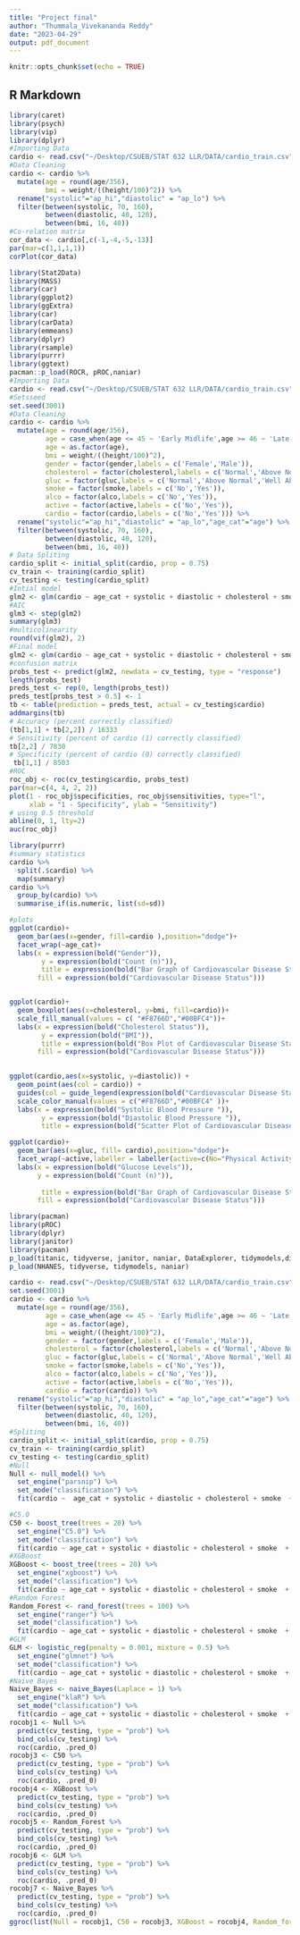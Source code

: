 ```yaml
---
title: "Project final"
author: "Thummala_Vivekananda Reddy"
date: "2023-04-29"
output: pdf_document
---
```


```r
knitr::opts_chunk$set(echo = TRUE)
```

## R Markdown

```r
library(caret)
library(psych)
library(vip)
library(dplyr)
#Importing Data
cardio <- read.csv("~/Desktop/CSUEB/STAT 632 LLR/DATA/cardio_train.csv", sep=";")
#Data Cleaning
cardio <- cardio %>% 
  mutate(age = round(age/356),
         bmi = weight/((height/100)^2)) %>% 
  rename("systolic"="ap_hi","diastolic" = "ap_lo") %>% 
  filter(between(systolic, 70, 160),
         between(diastolic, 40, 120),
         between(bmi, 16, 40))
#Co-relation matrix
cor_data <- cardio[,c(-1,-4,-5,-13)]
par(mar=c(1,1,1,1))
corPlot(cor_data)
```

```r
library(Stat2Data)
library(MASS)
library(car)
library(ggplot2)
library(ggExtra)
library(car)
library(carData)
library(emmeans)
library(dplyr)
library(rsample)
library(purrr)
library(ggtext)
pacman::p_load(ROCR, pROC,naniar)
#Importing Data
cardio <- read.csv("~/Desktop/CSUEB/STAT 632 LLR/DATA/cardio_train.csv", sep=";")
#Setsseed
set.seed(3001)
#Data Cleaning
cardio <- cardio %>% 
  mutate(age = round(age/356),
         age = case_when(age <= 45 ~ 'Early Midlife',age >= 46 ~ 'Late Midlife'),
         age = as.factor(age),
         bmi = weight/((height/100)^2),
         gender = factor(gender,labels = c('Female','Male')),
         cholesterol = factor(cholesterol,labels = c('Normal','Above Normal','Well Above Normal')),
         gluc = factor(gluc,labels = c('Normal','Above Normal','Well Above Normal')),
         smoke = factor(smoke,labels = c('No','Yes')),
         alco = factor(alco,labels = c('No','Yes')),
         active = factor(active,labels = c('No','Yes')),
         cardio = factor(cardio,labels = c('No','Yes'))) %>% 
  rename("systolic"="ap_hi","diastolic" = "ap_lo","age_cat"="age") %>% 
  filter(between(systolic, 70, 160),
         between(diastolic, 40, 120),
         between(bmi, 16, 40))
# Data Spliting
cardio_split <- initial_split(cardio, prop = 0.75)
cv_train <- training(cardio_split)
cv_testing <- testing(cardio_split)
#Intial model
glm2 <- glm(cardio ~ age_cat + systolic + diastolic + cholesterol + smoke  + bmi+gluc+alco+active, family = binomial, data = cv_train)
#AIC
glm3 <- step(glm2)
summary(glm3)
#multicolinearity
round(vif(glm2), 2)
#Final model
glm2 <- glm(cardio ~ age_cat + systolic + diastolic + cholesterol + smoke  + bmi+gluc+alco+active, family = binomial, data = cv_train)
#confusion matrix
probs_test <- predict(glm2, newdata = cv_testing, type = "response")
length(probs_test)
preds_test <- rep(0, length(probs_test))
preds_test[probs_test > 0.5] <- 1
tb <- table(prediction = preds_test, actual = cv_testing$cardio)
addmargins(tb)
# Accuracy (percent correctly classified)
(tb[1,1] + tb[2,2]) / 16333
# Sensitivity (percent of cardio (1) correctly classified)
tb[2,2] / 7830
# Specificity (percent of cardio (0) correctly classified)
 tb[1,1] / 8503
#ROC
roc_obj <- roc(cv_testing$cardio, probs_test)
par(mar=c(4, 4, 2, 2))
plot(1 - roc_obj$specificities, roc_obj$sensitivities, type="l",
     xlab = "1 - Specificity", ylab = "Sensitivity")
# using 0.5 threshold
abline(0, 1, lty=2)
auc(roc_obj)
```

```r
library(purrr)
#summary statistics
cardio %>%                            
  split(.$cardio) %>%
  map(summary)
cardio %>% 
  group_by(cardio) %>% 
  summarise_if(is.numeric, list(sd=sd))
```

```r
#plots
ggplot(cardio)+
  geom_bar(aes(x=gender, fill=cardio ),position="dodge")+
  facet_wrap(~age_cat)+
  labs(x = expression(bold("Gender")),
        y = expression(bold("Count (n)")),
        title = expression(bold("Bar Graph of Cardiovascular Disease Status by Gender and Age")),
       fill = expression(bold("Cardiovascular Disease Status")))


ggplot(cardio)+
  geom_boxplot(aes(x=cholesterol, y=bmi, fill=cardio))+
  scale_fill_manual(values = c( "#F8766D","#00BFC4"))+
  labs(x = expression(bold("Cholesterol Status")),
        y = expression(bold("BMI")),
        title = expression(bold("Box Plot of Cardiovascular Disease Status by BMI and Cholesterol")),
       fill = expression(bold("Cardiovascular Disease Status")))

  
ggplot(cardio,aes(x=systolic, y=diastolic)) + 
  geom_point(aes(col = cardio)) +
  guides(col = guide_legend(expression(bold("Cardiovascular Disease Status")))) +
  scale_color_manual(values = c("#F8766D","#00BFC4" ))+
  labs(x = expression(bold("Systolic Blood Pressure ")),
        y = expression(bold("Diastolic Blood Pressure ")),
        title = expression(bold("Scatter Plot of Cardiovascular Disease Status by Blood Pressure")))

ggplot(cardio)+
  geom_bar(aes(x=gluc, fill= cardio),position="dodge")+
  facet_wrap(~active,labeller = labeller(active=c(No="Physical Activity (No)",Yes ="Physical Activity (Yes)")))+
  labs(x = expression(bold("Glucose Levels")),
       y = expression(bold("Count (n)")),
        
        title = expression(bold("Bar Graph of Cardiovascular Disease Status by Glucose Levels and Physical Activity Status")),
       fill = expression(bold("Cardiovascular Disease Status")))
```

```r
library(pacman)
library(pROC)
library(dplyr)
library(janitor)
library(pacman)
p_load(titanic, tidyverse, janitor, naniar, DataExplorer, tidymodels,discrim)
p_load(NHANES, tidyverse, tidymodels, naniar)

cardio <- read.csv("~/Desktop/CSUEB/STAT 632 LLR/DATA/cardio_train.csv", sep=";")
set.seed(3001)
cardio <- cardio %>% 
  mutate(age = round(age/356),
         age = case_when(age <= 45 ~ 'Early Midlife',age >= 46 ~ 'Late Midlife'),
         age = as.factor(age),
         bmi = weight/((height/100)^2),
         gender = factor(gender,labels = c('Female','Male')),
         cholesterol = factor(cholesterol,labels = c('Normal','Above Normal','Well Above Normal')),
         gluc = factor(gluc,labels = c('Normal','Above Normal','Well Above Normal')),
         smoke = factor(smoke,labels = c('No','Yes')),
         alco = factor(alco,labels = c('No','Yes')),
         active = factor(active,labels = c('No','Yes')),
         cardio = factor(cardio)) %>% 
  rename("systolic"="ap_hi","diastolic" = "ap_lo","age_cat"="age") %>% 
  filter(between(systolic, 70, 160),
         between(diastolic, 40, 120),
         between(bmi, 16, 40))
#Spliting
cardio_split <- initial_split(cardio, prop = 0.75)
cv_train <- training(cardio_split)
cv_testing <- testing(cardio_split)
#Null
Null <- null_model() %>%
  set_engine("parsnip") %>%
  set_mode("classification") %>% 
  fit(cardio ~  age_cat + systolic + diastolic + cholesterol + smoke  + bmi+gluc+alco+active, data = cv_train)

#C5.0
C50 <- boost_tree(trees = 20) %>% 
  set_engine("C5.0") %>%
  set_mode("classification") %>%
  fit(cardio ~ age_cat + systolic + diastolic + cholesterol + smoke  + bmi+gluc+alco+active, data = cv_train)
#XGBoost
XGBoost <- boost_tree(trees = 20) %>% 
  set_engine("xgboost") %>%
  set_mode("classification") %>%
  fit(cardio ~ age_cat + systolic + diastolic + cholesterol + smoke  + bmi+gluc+alco+active, data = cv_train)
#Random Forest
Random_Forest <- rand_forest(trees = 100) %>% 
  set_engine("ranger") %>%
  set_mode("classification") %>%
  fit(cardio ~ age_cat + systolic + diastolic + cholesterol + smoke  + bmi+gluc+alco+active, data = cv_train)
#GLM
GLM <- logistic_reg(penalty = 0.001, mixture = 0.5) %>% 
  set_engine("glmnet") %>%
  set_mode("classification") %>%
  fit(cardio ~ age_cat + systolic + diastolic + cholesterol + smoke  + bmi+gluc+alco+active, data = cv_train)
#Naive Bayes
Naive_Bayes <- naive_Bayes(Laplace = 1) %>% 
  set_engine("klaR") %>%
  set_mode("classification") %>%
  fit(cardio ~ age_cat + systolic + diastolic + cholesterol + smoke  + bmi+gluc+alco+active, data = cv_train)
rocobj1 <- Null %>%
  predict(cv_testing, type = "prob") %>%
  bind_cols(cv_testing) %>%
  roc(cardio, .pred_0)
rocobj3 <- C50 %>%
  predict(cv_testing, type = "prob") %>%
  bind_cols(cv_testing) %>%
  roc(cardio, .pred_0)
rocobj4 <- XGBoost %>%
  predict(cv_testing, type = "prob") %>%
  bind_cols(cv_testing) %>%
  roc(cardio, .pred_0)
rocobj5 <- Random_Forest %>%
  predict(cv_testing, type = "prob") %>%
  bind_cols(cv_testing) %>%
  roc(cardio, .pred_0)
rocobj6 <- GLM %>%
  predict(cv_testing, type = "prob") %>%
  bind_cols(cv_testing) %>%
  roc(cardio, .pred_0)
rocobj7 <- Naive_Bayes %>%
  predict(cv_testing, type = "prob") %>%
  bind_cols(cv_testing) %>%
  roc(cardio, .pred_0) 
ggroc(list(Null = rocobj1, C50 = rocobj3, XGBoost = rocobj4, Random_forest = rocobj5, GLM = rocobj6, Naive_Bayes = rocobj7))+labs(y="1 - Specificity")
```
